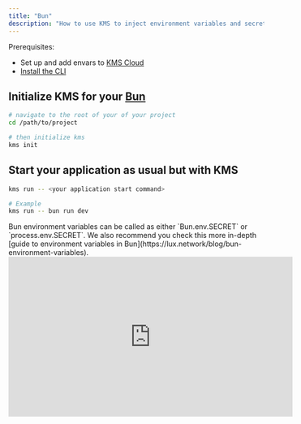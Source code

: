 ```yaml
---
title: "Bun"
description: "How to use KMS to inject environment variables and secrets into a Bun app."
---
```


Prerequisites:

- Set up and add envars to [KMS Cloud](https://kms.lux.network)
- [Install the CLI](/cli/overview)

## Initialize KMS for your [Bun](https://bun.sh)

```bash
# navigate to the root of your of your project 
cd /path/to/project

# then initialize kms
kms init
```

## Start your application as usual but with KMS

```bash
kms run -- <your application start command>

# Example
kms run -- bun run dev
```

<Info>
  Bun environment variables can be called as either `Bun.env.SECRET` or `process.env.SECRET`. We also recommend you check this more in-depth [guide to environment variables in Bun](https://lux.network/blog/bun-environment-variables).
</Info>

<iframe width="560" height="315" src="https://www.youtube.com/embed/m1NNVuiP07M?si=wJtdQdhQ2ylGeRI8" title="YouTube video player" frameborder="0" allow="accelerometer; autoplay; clipboard-write; encrypted-media; gyroscope; picture-in-picture; web-share" allowfullscreen></iframe>
